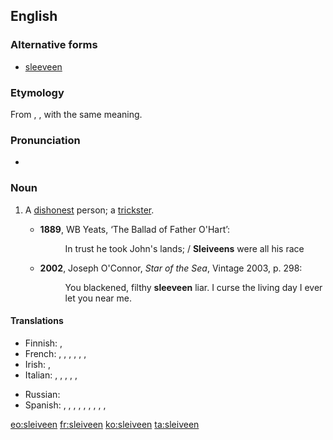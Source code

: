 {{was wotd|2010|March|17}}
==English==

===Alternative forms===
* [[sleeveen]]

===Etymology===
From {{etyl|ga|en}} {{term|slíghbhín|lang=ga}}, {{term|slíbhín|lang=ga}}, with the same meaning.

===Pronunciation===
* {{IPA|/ˈsliːviːn/}}

===Noun===
{{en-noun}}

# {{context|Ireland|Newfoundland|lang=en}} A [[dishonest]] person; a [[trickster]].
#* '''1889''', WB Yeats, ‘The Ballad of Father O'Hart’:
#*: In trust he took John's lands; / '''Sleiveens''' were all his race
#* '''2002''', Joseph O'Connor, ''Star of the Sea'', Vintage 2003, p. 298:
#*: You blackened, filthy '''sleeveen''' liar. I curse the living day I ever let you near me.

====Translations====
{{trans-top|dishonest person; trickster}}
* Finnish: {{t-|fi|koijari}}, {{t-|fi|sluibari}}
* French: {{t+|fr|escroc}}, {{t+|fr|filou}}, {{t+|fr|aigrefin}}, {{t+|fr|fripon}}, {{t+|fr|larron}}, {{t+|fr|chevalier d'industrie}}, {{t+|fr|tricheur}}
* Irish: {{t-|ga|slíghbhín}}, {{t-|ga|slíbhín}}
* Italian: {{t-|it|truffatore}}, {{t+|it|mariolo}}, {{t+|it|farabutto}}, {{t+|it|imbroglione}}, {{t-|it|sbarazzino}}, {{t+|it|birichino}}
{{trans-mid}}
* Russian: {{t+|ru|обманщик|m}}
* Spanish: {{t+|es|ratero}}, {{t+|es|timador}}, {{t-|es|petardista}}, {{t-|es|estafador}}, {{t-|es|caballero de industria}}, {{t+|es|pícaro}}, {{t-|es|bribón}}, {{t+|es|tunante}}, {{t+|es|truhán}}, {{t+|es|taimado}}
{{trans-bottom}}

[[eo:sleiveen]]
[[fr:sleiveen]]
[[ko:sleiveen]]
[[ta:sleiveen]]